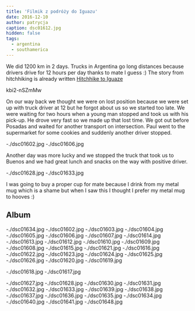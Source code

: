 ```yaml
---
title: 'Filmik z podróży do Iguazu'
date: 2016-12-10
author: patrycja
caption: dsc01612.jpg
hidden: false
tags:
  - argentina
  - southamerica
---
```


We did 1200 km in 2 days. Trucks in Argentina go long distances because drivers drive for 12 hours per day thanks to mate I guess :) The story from hitchhiking is already written
[Hitchhike to Iguaze](/hitchhike-iguazu)

<youtube>kbi2-nSZmMw</youtube>

On our way back we thought we were on lost position because we were set up with truck driver at 12 but he forgot about us so we started too late. We were waiting for two hours when a young man stopped and took us with his pick-up. He drove very fast so we made up that lost time. We got out before Posadas and waited for another transport on intersection. Paul went to the supermarket for some cookies and suddenly another driver stopped.

<grid>-./dsc01602.jpg -./dsc01606.jpg</grid>

Another day was more lucky and we stopped the truck that took us to Buenos and we had great lunch and snacks on the way with positive driver.

<grid>-./dsc01628.jpg -./dsc01633.jpg</grid>

I was going to buy a proper cup for mate because I drink from my metal mug which is a shame but when I saw this I thought I prefer my metal mug to hooves :)

## Album

<grid>
  -./dsc01634.jpg -./dsc01602.jpg -./dsc01603.jpg -./dsc01604.jpg
  -./dsc01605.jpg -./dsc01606.jpg -./dsc01607.jpg -./dsc01614.jpg
  -./dsc01613.jpg -./dsc01612.jpg -./dsc01610.jpg -./dsc01609.jpg
  -./dsc01608.jpg -./dsc01615.jpg -./dsc01621.jpg -./dsc01616.jpg
  -./dsc01622.jpg -./dsc01623.jpg -./dsc01624.jpg -./dsc01625.jpg
  -./dsc01626.jpg -./dsc01620.jpg -./dsc01619.jpg
</grid>

<grid>-./dsc01618.jpg -./dsc01617.jpg</grid>

<grid>
  -./dsc01627.jpg -./dsc01628.jpg -./dsc01630.jpg -./dsc01631.jpg
  -./dsc01632.jpg -./dsc01633.jpg -./dsc01639.jpg -./dsc01638.jpg
  -./dsc01637.jpg -./dsc01636.jpg -./dsc01635.jpg -./dsc01634.jpg
  -./dsc01640.jpg -./dsc01641.jpg -./dsc01648.jpg
</grid>
